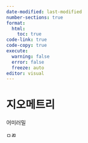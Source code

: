 ```yaml
---
date-modified: last-modified
number-sections: true
format: 
  html: 
    toc: true
code-link: true
code-copy: true
execute: 
  warning: false
  error: false
  freeze: auto
editor: visual
---
```


# 지오메트리 {#sec-지오메트리}

어미러밀

ㅁㄻ

